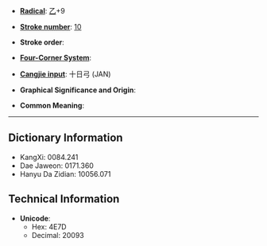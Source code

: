 * '''[[Wiktionary:Chinese radical index| Radical]]''': [[Wiktionary:Chinese radical index 乙|乙]]+9

* '''[[Wiktionary:Chinese total strokes index|Stroke number]]''': [[Wiktionary:Chinese total strokes index 10|10]]

* '''Stroke order''': 

* '''[[Wiktionary:Chinese four corner index|Four-Corner System]]''': 

* '''[[Wiktionary:Chinese Cangjie index|Cangjie input]]''': 十日弓 (JAN)

* '''Graphical Significance and Origin''': 

* '''Common Meaning''': 

----

== Dictionary Information ==

* KangXi: 0084.241
* Dae Jaweon: 0171.360
* Hanyu Da Zidian: 10056.071

== Technical Information ==

* '''Unicode''':
** Hex: 4E7D
** Decimal: 20093